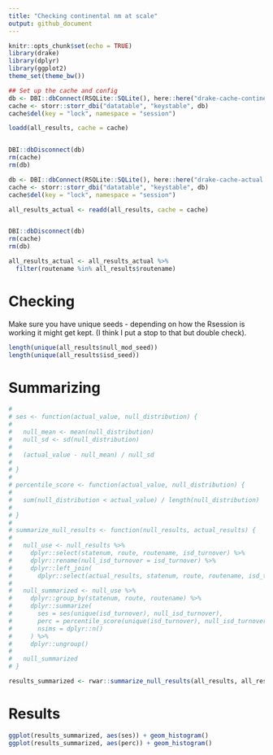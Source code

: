 ```yaml
---
title: "Checking continental nm at scale"
output: github_document
---
```


```r
knitr::opts_chunk$set(echo = TRUE)
library(drake)
library(dplyr)
library(ggplot2)
theme_set(theme_bw())

## Set up the cache and config
db <- DBI::dbConnect(RSQLite::SQLite(), here::here("drake-cache-continentaln.sqlite"))
cache <- storr::storr_dbi("datatable", "keystable", db)
cache$del(key = "lock", namespace = "session")

loadd(all_results, cache = cache)


DBI::dbDisconnect(db)
rm(cache)
rm(db)

db <- DBI::dbConnect(RSQLite::SQLite(), here::here("drake-cache-actual.sqlite"))
cache <- storr::storr_dbi("datatable", "keystable", db)
cache$del(key = "lock", namespace = "session")

all_results_actual <- readd(all_results, cache = cache)


DBI::dbDisconnect(db)
rm(cache)
rm(db)

all_results_actual <- all_results_actual %>%
  filter(routename %in% all_results$routename)

```

# Checking


Make sure you have unique seeds - depending on how the Rsession is working it might get kept. (I think I put a stop to that but double check).

```r
length(unique(all_results$null_mod_seed))
length(unique(all_results$isd_seed))

```

# Summarizing

```r
# 
# ses <- function(actual_value, null_distribution) {
#   
#   null_mean <- mean(null_distribution)
#   null_sd <- sd(null_distribution)
#   
#   (actual_value - null_mean) / null_sd
#   
# }
# 
# percentile_score <- function(actual_value, null_distribution) {
#   
#   sum(null_distribution < actual_value) / length(null_distribution)
#   
# }
# 
# summarize_null_results <- function(null_results, actual_results) {
#   
#   null_use <- null_results %>%
#     dplyr::select(statenum, route, routename, isd_turnover) %>%
#     dplyr::rename(null_isd_turnover = isd_turnover) %>%
#     dplyr::left_join(
#       dplyr::select(actual_results, statenum, route, routename, isd_turnover))
#   
#   null_summarized <- null_use %>%
#     dplyr::group_by(statenum, route, routename) %>%
#     dplyr::summarize(
#       ses = ses(unique(isd_turnover), null_isd_turnover),
#       perc = percentile_score(unique(isd_turnover), null_isd_turnover),
#       nsims = dplyr::n()
#     ) %>%
#     dplyr::ungroup()
#   
#   null_summarized
# }


```

```r

results_summarized <- rwar::summarize_null_results(all_results, all_results_actual)

```

# Results

```r



ggplot(results_summarized, aes(ses)) + geom_histogram() 
ggplot(results_summarized, aes(perc)) + geom_histogram() 


```
